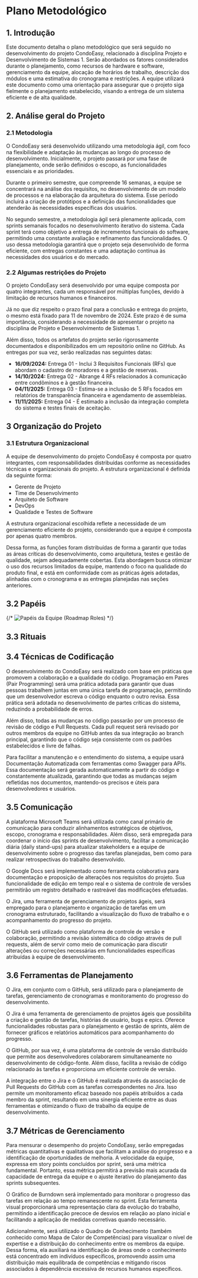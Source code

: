 
# Plano Metodológico

## 1. Introdução

Este documento detalha o plano metodológico que será seguido no desenvolvimento do projeto CondoEasy, relacionado à disciplina Projeto e Desenvolvimento de Sistemas 1. Serão abordados os fatores considerados durante o planejamento, como recursos de hardware e software, gerenciamento da equipe, alocação de horários de trabalho, descrição dos módulos e uma estimativa do cronograma e restrições. A equipe utilizará este documento como uma orientação para assegurar que o projeto siga fielmente o planejamento estabelecido, visando a entrega de um sistema eficiente e de alta qualidade.

## 2. Análise geral do Projeto

### 2.1 Metodologia

O CondoEasy será desenvolvido utilizando uma metodologia ágil, com foco na flexibilidade e adaptação às mudanças ao longo do processo de desenvolvimento. Inicialmente, o projeto passará por uma fase de planejamento, onde serão definidos o escopo, as funcionalidades essenciais e as prioridades.

Durante o primeiro semestre, que compreende 16 semanas, a equipe se concentrará na análise dos requisitos, no desenvolvimento de um modelo de processos e na elaboração da arquitetura do sistema. Esse período incluirá a criação de protótipos e a definição das funcionalidades que atenderão às necessidades específicas dos usuários.

No segundo semestre, a metodologia ágil será plenamente aplicada, com sprints semanais focados no desenvolvimento iterativo do sistema. Cada sprint terá como objetivo a entrega de incrementos funcionais do software, permitindo uma constante avaliação e refinamento das funcionalidades. O uso dessa metodologia garantirá que o projeto seja desenvolvido de forma eficiente, com entregas constantes e uma adaptação contínua às necessidades dos usuários e do mercado.

### 2.2 Algumas restrições do Projeto

O projeto CondoEasy será desenvolvido por uma equipe composta por quatro integrantes, cada um responsável por múltiplas funções, devido à limitação de recursos humanos e financeiros.

Já no que diz respeito o prazo final para a conclusão e entrega do projeto, o mesmo está fixado para 11 de novembro de 2024. Este prazo é de suma importância, considerando a necessidade de apresentar o projeto na disciplina de Projeto e Desenvolvimento de Sistemas 1.

Além disso, todos os artefatos do projeto serão rigorosamente documentados e disponibilizados em um repositório online no GitHub. As entregas por sua vez, serão realizadas nas seguintes datas:

- **16/09/2024:** Entrega 01 - Inclui 3 Requisitos Funcionais (RFs) que abordam o cadastro de moradores e a gestão de reservas.
- **14/10/2024:** Entrega 02 - Abrange 4 RFs relacionados à comunicação entre condôminos e à gestão financeira.
- **04/11/2025:** Entrega 03 - Estima-se a inclusão de 5 RFs focados em relatórios de transparência financeira e agendamento de assembleias.
- **11/11/2025:** Entrega 04 - É estimado a inclusão da integração completa do sistema e testes finais de aceitação.

## 3 Organização do Projeto

### 3.1 Estrutura Organizacional

A equipe de desenvolvimento do projeto CondoEasy é composta por quatro integrantes, com responsabilidades distribuídas conforme as necessidades técnicas e organizacionais do projeto. A estrutura organizacional é definida da seguinte forma:

- Gerente de Projeto
- Time de Desenvolvimento
- Arquiteto de Software
- DevOps
- Qualidade e Testes de Software

A estrutura organizacional escolhida reflete a necessidade de um gerenciamento eficiente do projeto, considerando que a equipe é composta por apenas quatro membros.

Dessa forma, as funções foram distribuídas de forma a garantir que todas as áreas críticas do desenvolvimento, como arquitetura, testes e gestão de qualidade, sejam adequadamente cobertas. Esta abordagem busca otimizar o uso dos recursos limitados da equipe, mantendo o foco na qualidade do produto final, e está em conformidade com as práticas ágeis adotadas, alinhadas com o cronograma e as entregas planejadas nas seções anteriores.

## 3.2 Papéis

{/* ![Papéis da Equipe (Roadmap Roles)](/roadmap-roles.png) */}
<Lightbox src="/roadmap-roles.png" alt="Papéis da Equipe (Roadmap Roles)" />

## 3.3 Rituais

<Lightbox src="/heatmap.png" alt="Mapa de Calor (Heat Map)" />


## 3.4 Técnicas de Codificação

O desenvolvimento do CondoEasy será realizado com base em práticas que promovem a colaboração e a qualidade do código. Programação em Pares (Pair Programming) será uma prática adotada para garantir que duas pessoas trabalhem juntas em uma única tarefa de programação, permitindo que um desenvolvedor escreva o código enquanto o outro revisa. Essa prática será adotada no desenvolvimento de partes críticas do sistema, reduzindo a probabilidade de erros.

Além disso, todas as mudanças no código passarão por um processo de revisão de código e Pull Requests. Cada pull request será revisado por outros membros da equipe no GitHub antes da sua integração ao branch principal, garantindo que o código seja consistente com os padrões estabelecidos e livre de falhas.

Para facilitar a manutenção e o entendimento do sistema, a equipe usará Documentação Automatizada com ferramentas como Swagger para APIs. Essa documentação será gerada automaticamente a partir do código e constantemente atualizada, garantindo que todas as mudanças sejam refletidas nos documentos, mantendo-os precisos e úteis para desenvolvedores e usuários.

## 3.5 Comunicação

A plataforma Microsoft Teams será utilizada como canal primário de comunicação para conduzir alinhamentos estratégicos de objetivos, escopo, cronograma e responsabilidades. Além disso, será empregada para coordenar o início das sprints de desenvolvimento, facilitar a comunicação diária (daily stand-ups) para atualizar stakeholders e a equipe de desenvolvimento sobre o progresso das tarefas planejadas, bem como para realizar retrospectivas do trabalho desenvolvido.

O Google Docs será implementado como ferramenta colaborativa para documentação e proposição de alterações nos requisitos do projeto. Sua funcionalidade de edição em tempo real e o sistema de controle de versões permitirão um registro detalhado e rastreável das modificações efetuadas.

O Jira, uma ferramenta de gerenciamento de projetos ágeis, será empregado para o planejamento e organização de tarefas em um cronograma estruturado, facilitando a visualização do fluxo de trabalho e o acompanhamento do progresso do projeto.

O GitHub será utilizado como plataforma de controle de versão e colaboração, permitindo a revisão sistemática do código através de pull requests, além de servir como meio de comunicação para discutir alterações ou correções necessárias em funcionalidades específicas atribuídas à equipe de desenvolvimento.

## 3.6 Ferramentas de Planejamento

O Jira, em conjunto com o GitHub, será utilizado para o planejamento de tarefas, gerenciamento de cronogramas e monitoramento do progresso do desenvolvimento.

O Jira é uma ferramenta de gerenciamento de projetos ágeis que possibilita a criação e gestão de tarefas, histórias de usuário, bugs e epics. Oferece funcionalidades robustas para o planejamento e gestão de sprints, além de fornecer gráficos e relatórios automáticos para acompanhamento do progresso.

O GitHub, por sua vez, é uma plataforma de controle de versão distribuído que permite aos desenvolvedores colaborarem simultaneamente no desenvolvimento de código-fonte. Além disso, facilita a revisão de código relacionado às tarefas e proporciona um eficiente controle de versão.

A integração entre o Jira e o GitHub é realizada através da associação de Pull Requests do GitHub com as tarefas correspondentes no Jira. Isso permite um monitoramento eficaz baseado nos papéis atribuídos a cada membro da sprint, resultando em uma sinergia eficiente entre as duas ferramentas e otimizando o fluxo de trabalho da equipe de desenvolvimento.

## 3.7 Métricas de Gerenciamento

Para mensurar o desempenho do projeto CondoEasy, serão empregadas métricas quantitativas e qualitativas que facilitam a análise do progresso e a identificação de oportunidades de melhoria. A velocidade da equipe, expressa em story points concluídos por sprint, será uma métrica fundamental. Portanto, essa métrica permitirá a previsão mais acurada da capacidade de entrega da equipe e o ajuste iterativo do planejamento das sprints subsequentes.

O Gráfico de Burndown será implementado para monitorar o progresso das tarefas em relação ao tempo remanescente no sprint. Esta ferramenta visual proporcionará uma representação clara da evolução do trabalho, permitindo a identificação precoce de desvios em relação ao plano inicial e facilitando a aplicação de medidas corretivas quando necessário.

Adicionalmente, será utilizado o Quadro de Conhecimento (também conhecido como Mapa de Calor de Competências) para visualizar o nível de expertise e a distribuição do conhecimento entre os membros da equipe. Dessa forma, ela auxiliará na identificação de áreas onde o conhecimento está concentrado em indivíduos específicos, promovendo assim uma distribuição mais equilibrada de competências e mitigando riscos associados à dependência excessiva de recursos humanos específicos.